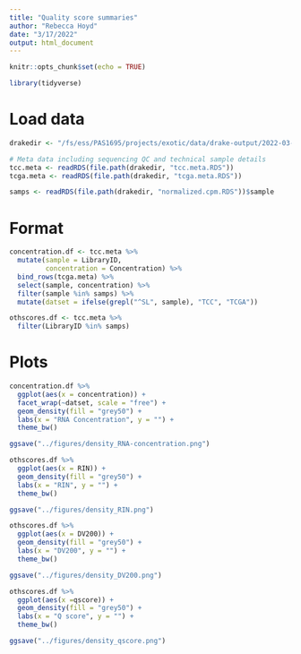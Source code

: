 ```yaml
---
title: "Quality score summaries"
author: "Rebecca Hoyd"
date: "3/17/2022"
output: html_document
---
```


```r
knitr::opts_chunk$set(echo = TRUE)

library(tidyverse)
```

# Load data

```r
drakedir <- "/fs/ess/PAS1695/projects/exotic/data/drake-output/2022-03-08/"

# Meta data including sequencing QC and technical sample details
tcc.meta <- readRDS(file.path(drakedir, "tcc.meta.RDS"))
tcga.meta <- readRDS(file.path(drakedir, "tcga.meta.RDS"))

samps <- readRDS(file.path(drakedir, "normalized.cpm.RDS"))$sample
```

# Format

```r
concentration.df <- tcc.meta %>%
  mutate(sample = LibraryID,
         concentration = Concentration) %>%
  bind_rows(tcga.meta) %>%
  select(sample, concentration) %>%
  filter(sample %in% samps) %>%
  mutate(datset = ifelse(grepl("^SL", sample), "TCC", "TCGA"))

othscores.df <- tcc.meta %>%
  filter(LibraryID %in% samps)
```

# Plots

```r
concentration.df %>%
  ggplot(aes(x = concentration)) +
  facet_wrap(~datset, scale = "free") +
  geom_density(fill = "grey50") +
  labs(x = "RNA Concentration", y = "") +
  theme_bw()

ggsave("../figures/density_RNA-concentration.png")
```

```r
othscores.df %>%
  ggplot(aes(x = RIN)) +
  geom_density(fill = "grey50") +
  labs(x = "RIN", y = "") +
  theme_bw()

ggsave("../figures/density_RIN.png")
```

```r
othscores.df %>%
  ggplot(aes(x = DV200)) +
  geom_density(fill = "grey50") +
  labs(x = "DV200", y = "") +
  theme_bw()

ggsave("../figures/density_DV200.png")
```

```r
othscores.df %>%
  ggplot(aes(x =qscore)) +
  geom_density(fill = "grey50") +
  labs(x = "Q score", y = "") +
  theme_bw()

ggsave("../figures/density_qscore.png")
```
